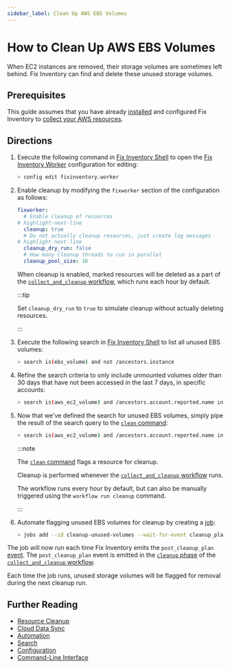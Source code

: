 ```yaml
---
sidebar_label: Clean Up AWS EBS Volumes
---
```


# How to Clean Up AWS EBS Volumes

When EC2 instances are removed, their storage volumes are sometimes left behind. Fix Inventory can find and delete these unused storage volumes.

## Prerequisites

This guide assumes that you have already [installed](../../getting-started/install/index.mdx) and configured Fix Inventory to [collect your AWS resources](../../how-to-guides/data-sources/collect-aws-resource-data.mdx).

## Directions

1. Execute the following command in [Fix Inventory Shell](../../reference/components/shell.mdx) to open the [Fix Inventory Worker](../../reference/components/worker.mdx) configuration for editing:

   ```bash
   > config edit fixinventory.worker
   ```

2. Enable cleanup by modifying the `fixworker` section of the configuration as follows:

   ```yaml
   fixworker:
     # Enable cleanup of resources
   # highlight-next-line
     cleanup: true
     # Do not actually cleanup resources, just create log messages
   # highlight-next-line
     cleanup_dry_run: false
     # How many cleanup threads to run in parallel
     cleanup_pool_size: 16
   ```

   When cleanup is enabled, marked resources will be deleted as a part of the [`collect_and_cleanup` workflow](../../reference/workflows/index.mdx#collect_and_cleanup-workflow), which runs each hour by default.

   :::tip

   Set `cleanup_dry_run` to `true` to simulate cleanup without actually deleting resources.

   :::

3. Execute the following search in [Fix Inventory Shell](../../reference/components/shell.mdx) to list all unused EBS volumes:

   ```bash
   > search is(ebs_volume) and not /ancestors.instance
   ```

4. Refine the search criteria to only include unmounted volumes older than 30 days that have not been accessed in the last 7 days, in specific accounts:

   ```bash
   > search is(aws_ec2_volume) and /ancestors.account.reported.name in [eng-jenkins,eng-development] and volume_status = available and age > 30d and last_access > 7d
   ```

5. Now that we've defined the search for unused EBS volumes, simply pipe the result of the search query to the [`clean` command](../../reference/cli/clean.mdx):

   ```bash
   > search is(aws_ec2_volume) and /ancestors.account.reported.name in [eng-jenkins,eng-development] and volume_status = available and age > 30d and last_access > 7d | clean
   ```

   :::note

   The [`clean` command](../../reference/cli/clean.mdx) flags a resource for cleanup.

   Cleanup is performed whenever the [`collect_and_cleanup` workflow](../../reference/workflows/index.mdx#collect_and_cleanup-workflow) runs.

   The workflow runs every hour by default, but can also be manually triggered using the `workflow run cleanup` command.

   :::

6. Automate flagging unused EBS volumes for cleanup by creating a [job](../../concepts/automation/index.mdx#jobs):

   ```bash
   > jobs add --id cleanup-unused-volumes --wait-for-event cleanup_plan 'search is(aws_ec2_volume) and /ancestors.account.reported.name in [eng-jenkins,eng-development] and volume_status = available and age > 30d and last_access > 7d | clean'
   ```

The job will now run each time Fix Inventory emits the `post_cleanup_plan` [event](../../reference/events/index.mdx). The `post_cleanup_plan` event is emitted in the [`cleanup` phase](../../reference/workflows/index.mdx#cleanup) of the [`collect_and_cleanup` workflow](../../reference/workflows/index.mdx#collect_and_cleanup-workflow).

Each time the job runs, unused storage volumes will be flagged for removal during the next cleanup run.

## Further Reading

- [Resource Cleanup](../../concepts/resource-management/cleanup.mdx)
- [Cloud Data Sync](../../concepts/cloud-data-sync/index.mdx)
- [Automation](../../concepts/automation/index.mdx)
- [Search](../../reference/search/index.mdx)
- [Configuration](../../reference/configuration/index.mdx)
- [Command-Line Interface](../../reference/cli/index.mdx)
